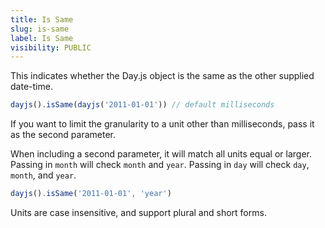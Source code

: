 ```yaml
---
title: Is Same
slug: is-same
label: Is Same
visibility: PUBLIC
---
```

This indicates whether the Day.js object is the same as the other supplied date-time.

```js
dayjs().isSame(dayjs('2011-01-01')) // default milliseconds
```
If you want to limit the granularity to a unit other than milliseconds, pass it as the second parameter.

When including a second parameter, it will match all units equal or larger. Passing in `month` will check `month` and `year`. Passing in `day` will check `day`, `month`, and `year`.

```js
dayjs().isSame('2011-01-01', 'year')
```

Units are case insensitive, and support plural and short forms.